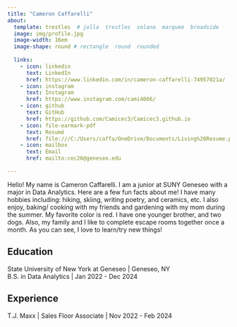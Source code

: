 ```yaml
---
title: "Cameron Caffarelli" 
about:
  template: trestles  # jolla  trestles  solana  marquee  broadside
  image: img/profile.jpg
  image-width: 16em
  image-shape: round # rectangle  round  rounded
  
  links:
    - icon: linkedin
      text: LinkedIn
      href: https://www.linkedin.com/in/cameron-caffarelli-74957021a/
    - icon: instagram
      text: Instagram
      href: https://www.instagram.com/cami4066/
    - icon: github
      text: GitHub
      href: https://github.com/Camicec3/Camicec3.github.io
    - icon: file-earmark-pdf
      text: Resumé
      href: file:///C:/Users/caffa/OneDrive/Documents/Living%20Resume.pdf
    - icon: mailbox
      text: Email
      href: mailto:cec26@geneseo.edu

---
```



Hello! My name is Cameron Caffarelli. I am a junior at SUNY Geneseo with a major in Data Analytics. Here are a few fun facts about me! I have many hobbies including: hiking, skiing, writing poetry, and ceramics, etc. I also enjoy, baking/ cooking with my friends and gardening with my mom during the summer. My favorite color is red. I have one younger brother, and two dogs. Also, my family and I like to complete escape rooms together once a month. As you can see, I love to learn/try new things!

## Education

State University of New York at Geneseo | Geneseo, NY <br>
B.S. in Data Analytics | Jan 2022 - Dec 2024 <br>


## Experience

T.J. Maxx | Sales Floor Associate | Nov 2022 - Feb 2024


